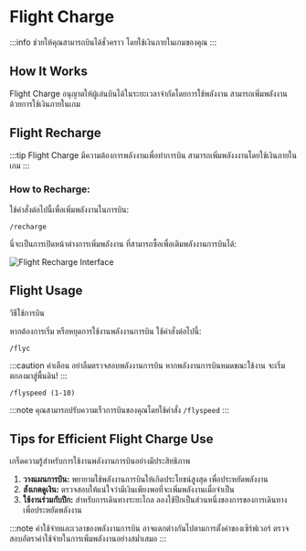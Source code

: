 ﻿---
sidebar_position: 5
---


# Flight Charge

:::info
ช่วยให้คุณสามารถบินได้ชั่วคราว โดยใช้เงินภายในเกมของคุณ
:::

<GenMetaData
  description="Flight Charge enables you to fly temporarily using your in-game money."
  keywords="flight charge, flight, charge, money, in-game money, fly, temporary, lamalia fly"
/>

## How It Works
Flight Charge อนุญาตให้ผู้เล่นบินได้ในระยะเวลาจำกัดโดยการใช้พลังงาน สามารถเพิ่มพลังงานด้วยการใช้เงินภายในเกม

## Flight Recharge

:::tip
Flight Charge มีความต้องการพลังงานเพื่อทำการบิน สามารถเพิ่มพลังงงานโดยใช้เงินภายในเกม
:::

### How to Recharge:

ใช้คำสั่งต่อไปนี้เพื่อเพิ่มพลังงานในการบิน:

```
/recharge
```

นี่จะเป็นการเปิดหน้าต่างการเพิ่มพลังงาน ที่สามารถซื้อเพื่อเติมพลังงานการบินได้:

![Flight Recharge Interface](/img/doc/features/filghtCharge/rechrage.png)

## Flight Usage

วิธีใช้การบิน

หากต้องการเริ่ม หรือหยุดการใช้งานพลังงานการบิน ใช้คำสั่งต่อไปนี้:

```
/flyc
```

:::caution คำเตือน
อย่าลืมตรวจสอบพลังงานการบิน หากพลังงานการบินหมดขณะใช้งาน จะเริ่มตกลงมาสู่พื้นดิน!
:::

```
/flyspeed (1-10)
```

:::note
คุณสามารถปรับความเร็วการบินของคุณโดยใช้คำสั่ง `/flyspeed`
:::

## Tips for Efficient Flight Charge Use
เกร็ดความรู้สำหรับการใช้งานพลังงานการบินอย่างมีประสิทธิภาพ
1. **วางแผนการบิน:** พยายามใช้พลังงานการบินให้เกิดประโยชน์สูงสุด เพื่อประหยัดพลังงาน
2. **สังเกตดูเงิน:** ตรวจสอบให้แน่ใจว่ามีเงินเพียงพอที่จะเพิ่มพลังงานเมื่อจำเป็น
3. **ใช้งานร่วมกับปีก:** สำหรับการเดินทางระยะไกล ลองใช้ปีกเป็นส่วนหนึ่งของการของการเดินทางเพื่อประหยัดพลังงาน

:::note
ค่าใช้จ่ายและเวลาของพลังงานการบิน อาจแตกต่างกันไปตามการตั้งค่าของเซิร์ฟเวอร์ ตรวจสอบอัตราค่าใช้จ่ายในการเพิ่มพลังงานอย่างสมํ่าเสมอ
:::
